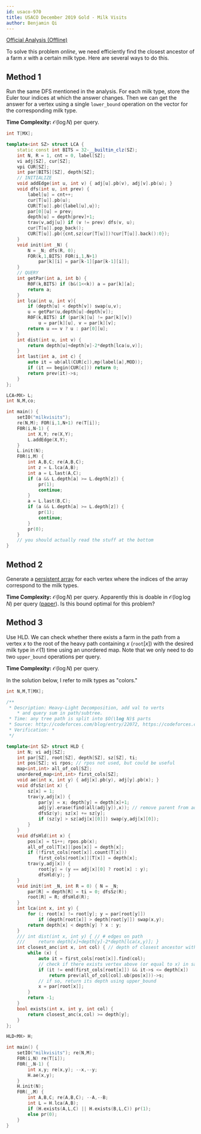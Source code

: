```yaml
---
id: usaco-970
title: USACO December 2019 Gold - Milk Visits
author: Benjamin Qi
---
```


[Official Analysis (Offline)](http://www.usaco.org/current/data/sol_milkvisits_gold_dec19.html)

To solve this problem *online*, we need efficiently find the closest ancestor of a farm $x$ with a certain milk type. Here are several ways to do this.

## Method 1

Run the same DFS mentioned in the analysis. For each milk type, store the Euler tour indices at which the answer changes. Then we can get the answer for a vertex using a single `lower_bound` operation on the vector for the corresponding milk type.

**Time Complexity:** $\mathcal{O}(\log N)$ per query.

```cpp
int T[MX];

template<int SZ> struct LCA {
	static const int BITS = 32-__builtin_clz(SZ);
	int N, R = 1, cnt = 0, label[SZ]; 
	vi adj[SZ], cur[SZ];
	vpi CUR[SZ];
	int par[BITS][SZ], depth[SZ];
	// INITIALIZE
	void addEdge(int u, int v) { adj[u].pb(v), adj[v].pb(u); }
	void dfs(int u, int prev) {
		label[u] = cnt++;
		cur[T[u]].pb(u);
		CUR[T[u]].pb({label[u],u});
		par[0][u] = prev;
		depth[u] = depth[prev]+1;
		trav(v,adj[u]) if (v != prev) dfs(v, u);
		cur[T[u]].pop_back();
		CUR[T[u]].pb({cnt,sz(cur[T[u]])?cur[T[u]].back():0});
	}
	void init(int _N) {
		N = _N; dfs(R, 0);
		FOR(k,1,BITS) FOR(i,1,N+1) 
			par[k][i] = par[k-1][par[k-1][i]];
	}
	// QUERY
	int getPar(int a, int b) {
		R0F(k,BITS) if (b&(1<<k)) a = par[k][a];
		return a;
	}
	int lca(int u, int v){
		if (depth[u] < depth[v]) swap(u,v);
		u = getPar(u,depth[u]-depth[v]);
		R0F(k,BITS) if (par[k][u] != par[k][v]) 
			u = par[k][u], v = par[k][v];
		return u == v ? u : par[0][u];
	}
	int dist(int u, int v) {
		return depth[u]+depth[v]-2*depth[lca(u,v)];
	}
	int last(int a, int c) {
		auto it = ub(all(CUR[c]),mp(label[a],MOD));
		if (it == begin(CUR[c])) return 0;
		return prev(it)->s;
	}
};

LCA<MX> L;
int N,M,co;

int main() {
	setIO("milkvisits");
	re(N,M); FOR(i,1,N+1) re(T[i]);
	F0R(i,N-1) {
		int X,Y; re(X,Y);
		L.addEdge(X,Y);
	}
	L.init(N);
	F0R(i,M) {
		int A,B,C; re(A,B,C);
		int z = L.lca(A,B);
		int a = L.last(A,C); 
		if (a && L.depth[a] >= L.depth[z]) {
			pr(1);
			continue;
		}
		a = L.last(B,C);
		if (a && L.depth[a] >= L.depth[z]) {
			pr(1);
			continue;
		}
		pr(0);
	}
	// you should actually read the stuff at the bottom
}
```

## Method 2

Generate a [persistent array](https://en.wikipedia.org/wiki/Persistent_array) for each vertex where the indices of the array correspond to the milk types.

**Time Complexity:** $\mathcal{O}(\log N)$ per query. Apparently this is doable in $\mathcal{O}(\log \log N)$ per query ([paper](http://fox.ucw.cz/papers/perarray/perarray.pdf)). Is this bound optimal for this problem?

## Method 3

Use HLD. We can check whether there exists a farm in the path from a vertex $x$ to the root of the heavy path containing $x$ ($\texttt{root}[x]$) with the desired milk type in $\mathcal{O}(1)$ time using an unordered map. Note that we only need to do two `upper_bound` operations per query.

**Time Complexity:** $\mathcal{O}(\log N)$ per query.

In the solution below, I refer to milk types as "colors."

```cpp
int N,M,T[MX];

/**
 * Description: Heavy-Light Decomposition, add val to verts 
 	* and query sum in path/subtree.
 * Time: any tree path is split into $O(\log N)$ parts
 * Source: http://codeforces.com/blog/entry/22072, https://codeforces.com/blog/entry/53170
 * Verification: *
 */

template<int SZ> struct HLD { 
	int N; vi adj[SZ];
	int par[SZ], root[SZ], depth[SZ], sz[SZ], ti;
	int pos[SZ]; vi rpos; // rpos not used, but could be useful
	map<int,int> all_of_col[SZ];
	unordered_map<int,int> first_cols[SZ];
	void ae(int x, int y) { adj[x].pb(y), adj[y].pb(x); }
	void dfsSz(int x) { 
		sz[x] = 1; 
		trav(y,adj[x]) {
			par[y] = x; depth[y] = depth[x]+1;
			adj[y].erase(find(all(adj[y]),x)); // remove parent from adj list
			dfsSz(y); sz[x] += sz[y];
			if (sz[y] > sz[adj[x][0]]) swap(y,adj[x][0]);
		}
	}
	void dfsHld(int x) {
		pos[x] = ti++; rpos.pb(x);
		all_of_col[T[x]][pos[x]] = depth[x];
		if (!first_cols[root[x]].count(T[x]))
			first_cols[root[x]][T[x]] = depth[x];
		trav(y,adj[x]) {
			root[y] = (y == adj[x][0] ? root[x] : y);
			dfsHld(y); }
	}
	void init(int _N, int R = 0) { N = _N; 
		par[R] = depth[R] = ti = 0; dfsSz(R); 
		root[R] = R; dfsHld(R); 
	}
	int lca(int x, int y) {
		for (; root[x] != root[y]; y = par[root[y]])
			if (depth[root[x]] > depth[root[y]]) swap(x,y);
		return depth[x] < depth[y] ? x : y;
	}
	/// int dist(int x, int y) { // # edges on path
	/// 	return depth[x]+depth[y]-2*depth[lca(x,y)]; }
	int closest_anc(int x, int col) { // depth of closest ancestor with desired color
		while (x) {
			auto it = first_cols[root[x]].find(col); 
			// check if there exists vertex above (or equal to x) in same heavy path with desired color
			if (it != end(first_cols[root[x]]) && it->s <= depth[x]) 
				return prev(all_of_col[col].ub(pos[x]))->s;
			// if so, return its depth using upper_bound
			x = par[root[x]];
		}
		return -1;
	}
	bool exists(int x, int y, int col) {
		return closest_anc(x,col) >= depth[y];
	}
};

HLD<MX> H;

int main() {
	setIO("milkvisits"); re(N,M);
	F0R(i,N) re(T[i]);
	F0R(_,N-1) {
		int x,y; re(x,y); --x,--y;
		H.ae(x,y);
	}
	H.init(N);
	F0R(_,M) {
		int A,B,C; re(A,B,C); --A,--B;
		int L = H.lca(A,B);
		if (H.exists(A,L,C) || H.exists(B,L,C)) pr(1);
		else pr(0);
	}
}
```